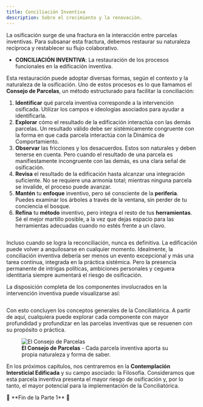 ```yaml
---
title: Conciliación Inventiva
description: Sobre el crecimiento y la renovación.
---
```


La osificación surge de una fractura en la interacción entre parcelas inventivas. Para subsanar esta fractura, debemos restaurar su naturaleza recíproca y restablecer su flujo colaborativo.

- **CONCILIACIÓN INVENTIVA**: La restauración de los procesos funcionales en la edificación inventiva.

Esta restauración puede adoptar diversas formas, según el contexto y la naturaleza de la osificación. Uno de estos procesos es lo que llamamos el **Consejo de Parcelas**, un método estructurado para facilitar la conciliación:

1. **Identificar** qué parcela inventiva corresponde a la intervención osificada. Utilizar los campos e ideologías asociados para ayudar a identificarla.
2. **Explorar** cómo el resultado de la edificación interactúa con las demás parcelas. Un resultado válido debe ser sistémicamente congruente con la forma en que cada parcela interactúa con la Dinámica de Comportamiento.
3. **Observar** las fricciones y los desacuerdos. Estos son naturales y deben tenerse en cuenta. Pero cuando el resultado de una parcela es manifiestamente incongruente con las demás, es una clara señal de osificación.
4. **Revisa** el resultado de la edificación hasta alcanzar una integración suficiente. No se requiere una armonía total; mientras ninguna parcela se invalide, el proceso puede avanzar.
5. **Mantén** tu **enfoque** inventivo, pero sé consciente de la **periferia**. Puedes examinar los árboles a través de la ventana, sin perder de tu conciencia el bosque.
6. **Refina** tu **método** inventivo, pero integra el resto de tus **herramientas**. Sé el mejor martillo posible, a la vez que dejas espacio para las herramientas adecuadas cuando no estés frente a un clavo.

<Image
  src="/images/conciliacion-inventiva.svg"
  alt=""
  width={300}
  height={39}
  className="w-full"
/>

Incluso cuando se logra la reconciliación, nunca es definitiva. La edificación puede volver a anquilosarse en cualquier momento. Idealmente, la conciliación inventiva debería ser menos un evento excepcional y más una tarea continua, integrada en la práctica sistémica. Pero la presencia permanente de intrigas políticas, ambiciones personales y ceguera identitaria siempre aumentará el riesgo de osificación.

La disposición completa de los componentes involucrados en la intervención inventiva puede visualizarse así:

<Image
  src="/images/intervencion-sistemica-inventiva.svg"
  alt=""
  width={113}
  height={150}
  className="w-full"
/>

Con esto concluyen los conceptos generales de la Conciliatórica. A partir de aquí, cualquiera puede explorar cada componente con mayor profundidad y profundizar en las parcelas inventivas que se resuenen con su propósito o práctica.

<figure style={{ width: '90%', margin: '0 auto', textAlign: 'center' }}>
  <Image 
    src="/images/parcels.jpeg" 
    alt="El Consejo de Parcelas"
    width={2044} 
    height={1756} 
    style={{ width: '100%', height: 'auto', display: 'block' }} 
  />
  <figcaption style={{ marginTop: '8px', fontSize: '14px', color: '#666', fontStyle: 'italic' }}>
    <strong>El Consejo de Parcelas</strong> - Cada parcela inventiva aporta su propia naturaleza y forma de saber.
  </figcaption>
</figure>

En los próximos capítulos, nos centraremos en la **Contemplación Intersticial Edificada** y su campo asociado: la Filosofía. Consideramos que esta parcela inventiva presenta el mayor riesgo de osificación y, por lo tanto, el mayor potencial para la implementación de la Conciliatórica.

<div style={{ textAlign: 'center' }}>
🔖 **Fin de la Parte 1** 🔖
</div>
